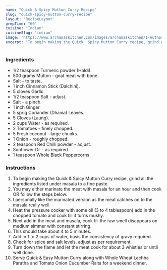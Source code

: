 ---
name: "Quick & Spicy Mutton Curry Recipe"
slug: "quick-spicy-mutton-curry-recipe"
layout: 'RecipeLayout'
prepTime: "60"
cuisine: "Indian"
cuisineSlug: "indian"
image: "https://www.archanaskitchen.com/images/archanaskitchen/1-Author/FlavorFlameFusion/Spicy_Mutton_Curry.jpg"
excerpt: "To begin making the Quick  Spicy Mutton Curry recipe, grind all the ingredients listed under masala to a fine paste"
---

### Ingredients

- 1/2 teaspoon Turmeric powder (Haldi).
- 500 grams Mutton - goat meat with bone.
- Salt - to taste.
- 1 inch Cinnamon Stick (Dalchini).
- 5 cloves Garlic.
- 1/2 teaspoon Salt - adjust.
- Salt - a pinch.
- 1 inch Ginger.
- 5 sprig Coriander (Dhania) Leaves.
- 5 Cloves (Laung).
- 2 cups Water - as required.
- 2 Tomatoes - finely chopped.
- 5 Fresh coconut - large chunks.
- 1 Onion - roughly chopped.
- 2 teaspoon Red Chilli powder - adjust.
- Sunflower Oil - as required.
- 1 teaspoon Whole Black Peppercorns.

### Instructions

1. To begin making the Quick & Spicy Mutton Curry recipe, grind all the ingredients listed under masala to a fine paste.
1. You may either marinate the meat with masala for an hour and then cook OR follow the steps below.
1. I personally like the marinated version as the meat catches on to the masala really well.
1. Heat the pressure cooker with some oil (3 to 4 tablespoon) add in the chopped tomato and cook till it turns mushy.
1. Next add in the meat and masala, cook till the raw smell disappears on medium simmer with constant stirring.
1. This should take about 4 to 5 minutes.
1. Add in 1 to 2 cups of water, basis the consistency of gravy required.
1. Check for spice and salt levels, adjust as per requirement.
1. Turn down the flame and let the meat cook for about 3 whistles or until well done.
1. Serve Quick & Easy Mutton Curry along with Whole Wheat Lachha Paratha and Tomato Onion Cucumber Raita for a weekend dinner.
